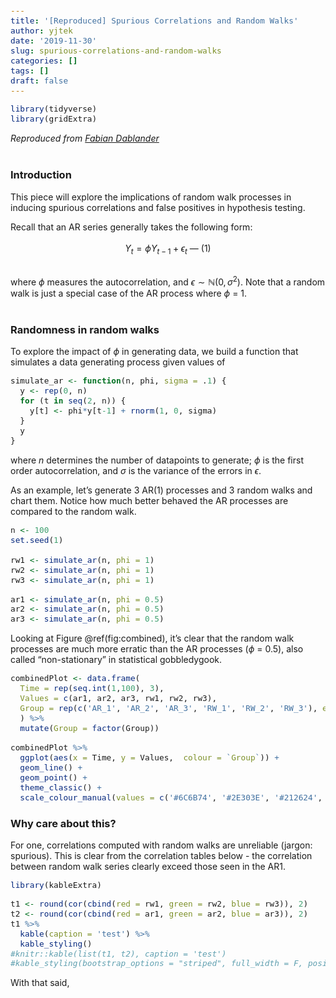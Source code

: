 ```yaml
---
title: '[Reproduced] Spurious Correlations and Random Walks'
author: yjtek
date: '2019-11-30'
slug: spurious-correlations-and-random-walks
categories: []
tags: []
draft: false
---
```


<style type="text/css">
<!-- body, td { -->
<!--    font-size: 14px; -->
<!-- } -->
<!-- code.r{ -->
<!--   font-size: px; -->
<!-- } -->
pre {
  font-size: 15px
}
p.caption {
  font-size: 13px;
  color: grey;
  font-style: italic;
  text-align: center;
}
</style>

```r
library(tidyverse)
library(gridExtra)
```

*Reproduced from [Fabian Dablander](https://fabiandablander.com/r/Spurious-Correlation.html)*
<br>
<br>

### Introduction

This piece will explore the implications of random walk processes in inducing spurious correlations and false positives in hypothesis testing. 

Recall that an AR series generally takes the following form:  
<br>
<center> $Y_{t} = \phi Y_{t-1} + \epsilon_{t}$ --- (1) </center>
<br>
where $\phi$ measures the autocorrelation, and $\epsilon \sim \mathbb{N}(0,\sigma^{2})$. Note that a random walk is just a special case of the AR process where $\phi$ = 1.
<br>
<br>

### Randomness in random walks

To explore the impact of $\phi$ in generating data, we build a function that simulates a data generating process given values of 

```r
simulate_ar <- function(n, phi, sigma = .1) {
  y <- rep(0, n)
  for (t in seq(2, n)) {
    y[t] <- phi*y[t-1] + rnorm(1, 0, sigma)
  }
  y
}
```

where $n$ determines the number of datapoints to generate; $\phi$ is the first order autocorrelation, and $\sigma$ is the variance of the errors in $\epsilon$.

As an example, let's generate 3 AR(1) processes and 3 random walks and chart them. Notice how much better behaved the AR processes are compared to the random walk.

```r
n <- 100
set.seed(1)
 
rw1 <- simulate_ar(n, phi = 1)
rw2 <- simulate_ar(n, phi = 1)
rw3 <- simulate_ar(n, phi = 1)

ar1 <- simulate_ar(n, phi = 0.5)
ar2 <- simulate_ar(n, phi = 0.5)
ar3 <- simulate_ar(n, phi = 0.5)
```

Looking at Figure \@ref(fig:combined), it's clear that the random walk processes are much more erratic than the AR processes ($\phi$ = 0.5), also called "non-stationary" in statistical gobbledygook.

```r
combinedPlot <- data.frame(
  Time = rep(seq.int(1,100), 3), 
  Values = c(ar1, ar2, ar3, rw1, rw2, rw3),
  Group = rep(c('AR_1', 'AR_2', 'AR_3', 'RW_1', 'RW_2', 'RW_3'), each = 100)
  ) %>% 
  mutate(Group = factor(Group))

combinedPlot %>%
  ggplot(aes(x = Time, y = Values,  colour = `Group`)) + 
  geom_line() +
  geom_point() + 
  theme_classic() + 
  scale_colour_manual(values = c('#6C6B74', '#2E303E', '#212624', '#F22F08', '#FAAB00', '#2721DB'))
``` 

### Why care about this?

For one, correlations computed with random walks are unreliable (jargon: spurious). This is clear from the correlation tables below - the correlation between random walk series clearly exceed those seen in the AR1.

```r
library(kableExtra)
```


```r
t1 <- round(cor(cbind(red = rw1, green = rw2, blue = rw3)), 2)
t2 <- round(cor(cbind(red = ar1, green = ar2, blue = ar3)), 2)
t1 %>%
  kable(caption = 'test') %>%
  kable_styling()
#knitr::kable(list(t1, t2), caption = 'test')
#kable_styling(bootstrap_options = "striped", full_width = F, position = "center")
```

With that said,




